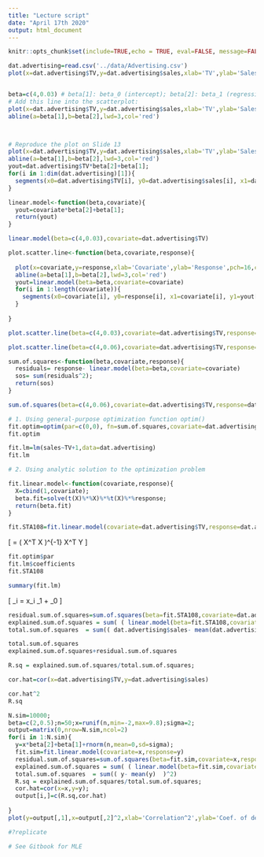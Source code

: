 ```yaml
---
title: "Lecture script"
date: "April 17th 2020"
output: html_document
---
```


```r
knitr::opts_chunk$set(include=TRUE,echo = TRUE, eval=FALSE, message=FALSE,warning=FALSE)
```


```r
dat.advertising=read.csv('../data/Advertising.csv')
plot(x=dat.advertising$TV,y=dat.advertising$sales,xlab='TV',ylab='Sales',pch=16,cex=1.4,col='blue')


beta=c(4,0.03) # beta[1]: beta_0 (intercept); beta[2]: beta_1 (regression slope)
# Add this line into the scatterplot:
plot(x=dat.advertising$TV,y=dat.advertising$sales,xlab='TV',ylab='Sales',pch=16,cex=1.4,col='blue')
abline(a=beta[1],b=beta[2],lwd=3,col='red')



# Reproduce the plot on Slide 13
plot(x=dat.advertising$TV,y=dat.advertising$sales,xlab='TV',ylab='Sales',pch=16,cex=1.4,col='blue')
abline(a=beta[1],b=beta[2],lwd=3,col='red')
yout=dat.advertising$TV*beta[2]+beta[1];
for(i in 1:dim(dat.advertising)[1]){
  segments(x0=dat.advertising$TV[i], y0=dat.advertising$sales[i], x1=dat.advertising$TV[i], y1=yout[i] )
}
```
```r
linear.model<-function(beta,covariate){
  yout=covariate*beta[2]+beta[1];
  return(yout)
}

linear.model(beta=c(4,0.03),covariate=dat.advertising$TV)
```

```r

plot.scatter.line<-function(beta,covariate,response){
  
  plot(x=covariate,y=response,xlab='Covariate',ylab='Response',pch=16,cex=1.4,col='blue')
  abline(a=beta[1],b=beta[2],lwd=3,col='red')
  yout=linear.model(beta=beta,covariate=covariate)
  for(i in 1:length(covariate)){
    segments(x0=covariate[i], y0=response[i], x1=covariate[i], y1=yout[i] )
  }
  
}

plot.scatter.line(beta=c(4,0.03),covariate=dat.advertising$TV,response=dat.advertising$sales)

plot.scatter.line(beta=c(4,0.06),covariate=dat.advertising$TV,response=dat.advertising$sales)

```

```r
sum.of.squares<-function(beta,covariate,response){
  residuals= response- linear.model(beta=beta,covariate=covariate)
  sos= sum(residuals^2);
  return(sos)
}

sum.of.squares(beta=c(4,0.06),covariate=dat.advertising$TV,response=dat.advertising$sales)

```

```r
# 1. Using general-purpose optimization function optim()
fit.optim=optim(par=c(0,0), fn=sum.of.squares,covariate=dat.advertising$TV,response=dat.advertising$sales)
fit.optim

fit.lm=lm(sales~TV+1,data=dat.advertising)
fit.lm
```

```r
# 2. Using analytic solution to the optimization problem

fit.linear.model<-function(covariate,response){
  X=cbind(1,covariate);
  beta.fit=solve(t(X)%*%X)%*%t(X)%*%response;
  return(beta.fit)
}

fit.STA108=fit.linear.model(covariate=dat.advertising$TV,response=dat.advertising$sales)

```


\[
\hat{\beta}= \big( X^T X \big)^{-1} X^T Y
\]


```r
fit.optim$par
fit.lm$coefficients
fit.STA108
```
```r
summary(fit.lm)
```

\[
\hat{y}_i = x_i \hat{\beta}_1 + \hat{\beta}_0
\]

```r
residual.sum.of.squares=sum.of.squares(beta=fit.STA108,covariate=dat.advertising$TV,response=dat.advertising$sales)
explained.sum.of.squares = sum( ( linear.model(beta=fit.STA108,covariate=dat.advertising$TV) - mean(dat.advertising$sales)    )^2   )
total.sum.of.squares  = sum(( dat.advertising$sales- mean(dat.advertising$sales)  )^2)

total.sum.of.squares
explained.sum.of.squares+residual.sum.of.squares

R.sq = explained.sum.of.squares/total.sum.of.squares;

cor.hat=cor(x=dat.advertising$TV,y=dat.advertising$sales)

cor.hat^2
R.sq
```

```r
N.sim=10000;
beta=c(2,0.5);n=50;x=runif(n,min=-2,max=9.8);sigma=2;
output=matrix(0,nrow=N.sim,ncol=2)
for(i in 1:N.sim){
  y=x*beta[2]+beta[1]+rnorm(n,mean=0,sd=sigma);
  fit.sim=fit.linear.model(covariate=x,response=y)
  residual.sum.of.squares=sum.of.squares(beta=fit.sim,covariate=x,response=y)
  explained.sum.of.squares = sum( ( linear.model(beta=fit.sim,covariate=x) - mean(y)    )^2   )
  total.sum.of.squares  = sum(( y- mean(y)  )^2)
  R.sq = explained.sum.of.squares/total.sum.of.squares;
  cor.hat=cor(x=x,y=y);
  output[i,]=c(R.sq,cor.hat)
    
}
plot(y=output[,1],x=output[,2]^2,xlab='Correlation^2',ylab='Coef. of determination')

#?replicate
```

```r
# See Gitbook for MLE
```
